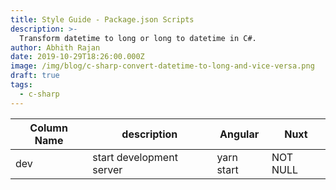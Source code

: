 ```yaml
---
title: Style Guide - Package.json Scripts
description: >-
  Transform datetime to long or long to datetime in C#.
author: Abhith Rajan
date: 2019-10-29T18:26:00.000Z
image: /img/blog/c-sharp-convert-datetime-to-long-and-vice-versa.png
draft: true
tags:
  - c-sharp
---
```


| Column Name | description              | Angular    | Nuxt     |
| ----------- | ------------------------ | ---------- | -------- |
| dev         | start development server | yarn start | NOT NULL |
